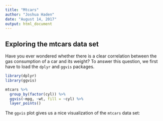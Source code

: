 ---
title: "Mtcars"
author: "Joshua Haden"
date: "August 14, 2017"
output: html_document
---

## Exploring the mtcars data set

Have you ever wondered whether there is a clear correlation between the gas consumption of a car and its weight?
To answer this question, we first have to load the `dplyr` and `ggvis` packages.

```{r message = FALSE}
library(dplyr)
library(ggvis)
```

```{r chained, results = 'hide'}
mtcars %>%
  group_by(factor(cyl)) %>%
  ggvis(~mpg, ~wt, fill = ~cyl) %>%
  layer_points()
```

The `ggvis` plot gives us a nice visualization of the `mtcars` data set:

```{r ref.label='chained', echo = FALSE}
```